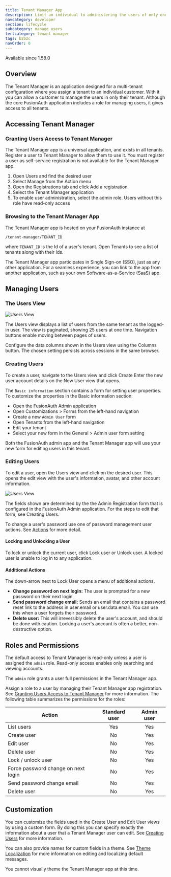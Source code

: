 ```yaml
---
title: Tenant Manager App
description: Limit an individual to administering the users of only one tenant in a multi-tenant configuration.
navcategory: developer
section: lifecycle
subcategory: manage users
tertcategory: tenant manager
tags: b2b2c
navOrder: 0
---
```


<EnterprisePlanBlurb />

<Aside type="version">
Available since 1.58.0
</Aside>

## Overview
The Tenant Manager is an application designed for a multi-tenant configuration where you assign a tenant to an individual customer. With it you can allow a customer to manage the users in only their tenant. Although the core FusionAuth application includes a role for managing users, it gives access to all tenants.

## Accessing Tenant Manager

### Granting Users Access to Tenant Manager
The Tenant Manager app is a universal application, and exists in all tenants. Register a user to Tenant Manager to allow them to use it. You must register a user as self-service registration is not available for the Tenant Manager app.
1. Open <Breadcrumb>Users</Breadcrumb> and find the desired user
2. Select <InlineUIElement>Manage</InlineUIElement> from the <InlineUIElement>Action</InlineUIElement> menu
3. Open the <InlineUIElement>Registrations</InlineUIElement> tab and click Add a registration
4. Select the Tenant Manager application
5. To enable user administration, select the admin role. Users without this role have read-only access

### Browsing to the Tenant Manager App
The Tenant Manager app is hosted on your FusionAuth instance at 

`/tenant-manager/TENANT_ID`

where `TENANT_ID` is the Id of a user's tenant. Open <Breadcrumb>Tenants</Breadcrumb> to see a list of tenants along with their Ids.

The Tenant Manager app participates in Single Sign-on (SSO), just as any other application.  For a seamless experience, you can link to the app from another application, such as your own Software-as-a-Service (SaaS) app.

## Managing Users

### The Users View
![Users View](/img/docs/lifecycle/manage-users/tenant-manager/users-view.png)

The <Breadcrumb>Users</Breadcrumb> view displays a list of users from the same tenant as the logged-in user. The view is paginated, showing 25 users at one time. Navigation buttons enable moving between pages of users.

Configure the data columns shown in the <Breadcrumb>Users</Breadcrumb> view using the <InlineUIElement>Columns</InlineUIElement> button. The chosen setting persists across sessions in the same browser.

### Creating Users
To create a user, navigate to the <Breadcrumb>Users</Breadcrumb> view and click <InlineUIElement>Create</InlineUIElement> Enter the new user account details on the New User view that opens.

The `Basic information` section contains a form for setting user properties.  To customize the properties in the Basic information section:
* Open the FusionAuth Admin application
* Open <Breadcrumb>Customizations > Forms</Breadcrumb> from the left-hand navigation
* Create a new `Admin User` form
* Open <Breadcrumb>Tenants</Breadcrumb> from the left-hand navigation
* Edit your tenant 
* Select your new form in the <Breadcrumb>General > Admin user form</Breadcrumb> setting

Both the FusionAuth admin app and the Tenant Manager app will use your new form for editing users in this tenant.

### Editing Users
To edit a user, open the Users view and click on the desired user. This opens the edit view with the user's information, avatar, and other account information.

![Users View](/img/docs/lifecycle/manage-users/tenant-manager/edit-view.png)

The fields shown are determined by the the Admin Registration form that is configured in the FusionAuth Admin application. For the steps to edit that form, see Creating Users.

To change a user's password use one of password management user actions. See [Actions](#actions) for more detail.

#### Locking and Unlocking a User
To lock or unlock the current user, click <InlineUIElement>Lock user</InlineUIElement> or <InlineUIElement>Unlock user</InlineUIElement>. A locked user is unable to log in to any application.

#### Additional Actions
The down-arrow next to <InlineUIElement>Lock User</InlineUIElement> opens a menu of additional actions.
* **Change password on next login:** The user is prompted for a new password on their next login
* **Send password change email:** Sends an email that contains a password reset link to the address in user.email or user.data.email. You can use this when a user forgets their password.
* **Delete user:** This will irreversibly delete the user's account, and should be done with caution. Locking a user's account is often a better, non-destructive option.

## Roles and Permissions
The default access to Tenant Manager is read-only unless a user is assigned the `admin` role. Read-only access enables only searching and viewing accounts.

The `admin` role grants a user full permissions in the Tenant Manager app.

Assign a role to a user by managing their Tenant Manager app registration. See [Granting Users Access to Tenant Manager](#granting-users-access-to-tenant-manager) for more information. The following table summarizes the permissions for the roles:

| Action | Standard user | Admin user |
| -- | :--: | :--: |
| List users | Yes | Yes |
| Create user | No | Yes |
| Edit user | No | Yes |
| Delete user | No | Yes |
| Lock / unlock user | No | Yes |
| Force password change on next login| No | Yes |
| Send password change email | No | Yes |
| Delete user| No | Yes |


## Customization
You can customize the fields used in the <Breadcrumb>Create User</Breadcrumb> and <Breadcrumb>Edit User</Breadcrumb> views by using a custom form. By doing this you can specify exactly the information about a user that a Tenant Manager user can edit. See [Creating Users](#creating-users) for more information.

You can also provide names for custom fields in a theme. See [Theme Localization](/docs/customize/look-and-feel/localization) for more information on editing and localizing default messages.

You cannot visually theme the Tenant Manager app at this time.
